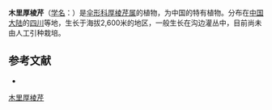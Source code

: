 {{NoteTA|G1=LS}}
{{Speciesbox
| name = 木里厚棱芹
| status = 
| status_system = 
| image = 
| genus = Pachypleurum
| species = muliense
| authority = Shan et Pu
}}

'''木里厚棱芹'''（[[学名|学名]]：{{lang|la|''Pachypleurum muliense''}}）是[[伞形科|伞形科]][[厚棱芹属|厚棱芹属]]的植物，为中国的特有植物。分布在[[中国大陆|中国大陆]]的[[四川|四川]]等地，生长于海拔2,600米的地区，一般生长在沟边灌丛中，目前尚未由人工引种栽培。

== 参考文献 ==
<div class="references-small">
* {{cite web| url =http://www.bioinfo.cn/db05/KmzwSpecies.php?action=view&id=22964| title =木里厚棱芹| work =《中国高等植物数据库全库》| publisher =中国科学院微生物研究所| author =昆明植物研究所| accessdate =2009-02-25| deadurl =yes| archiveurl =https://web.archive.org/web/20160305084340/http://www.bioinfo.cn/db05/KmzwSpecies.php?action=view&id=22964| archivedate =2016-03-05}}
</div>
{{Taxonbar|from=Q11093183}}

[[Category:厚棱芹属|木里厚棱芹]]


{{Apiales-stub}}